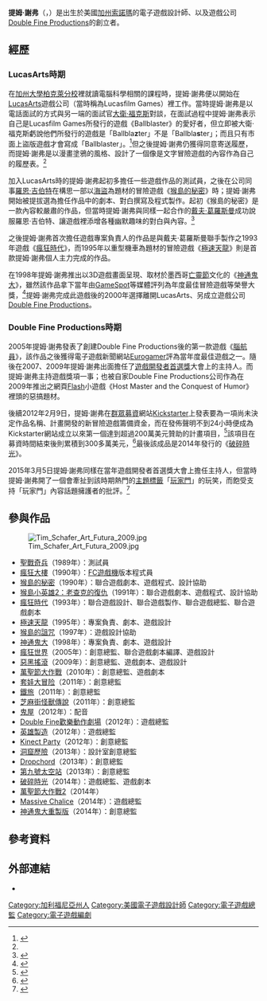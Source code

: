 {{noteTA
|G1=Games
}}
{{Infobox ACG creator
|name=提姆·謝弗
|image name= Tim 120A354-crop.jpg
|width= 280px
|caption= 攝於2016年的提姆·謝弗
|job= [[遊戲設計|遊戲設計師]]
|english_name= Tim Schafer
|sex= 男
|nationality= {{USA}}
|date of birth= {{Birth date and age|year=1967|month=7|day=26}}
|place of birth= [[加利福尼亞州|加利福尼亞州]][[索諾瑪|索諾瑪]]
|date of death=
|place of death=
|spouse= 瑞秋·謝弗（Rachael Schafer）
|subordinate= [[LucasArts|LucasArts]]<br>[[Double_Fine_Productions|Double Fine Productions]]
|educate= [[加州大學柏克萊分校|加州大學柏克萊分校]]
|work= 《[[猴島的秘密|猴島的秘密]]》<br>《[[瘋狂時代|瘋狂時代]]》<br>《[[神通鬼大|神通鬼大]]》
}}

'''提姆·謝弗'''（{{lang-en|Tim Schafer}}，{{bd|1967年|7月26日|||catIdx=Tim Schafer}}）是出生於美國[[加州|加州]][[索諾瑪|索諾瑪]]的電子遊戲設計師、以及遊戲公司[[Double_Fine_Productions|Double Fine Productions]]的創立者。

== 經歷 ==
=== LucasArts時期 ===
在[[加州大學柏克萊分校|加州大學柏克萊分校]]裡就讀電腦科學相關的課程時，提姆·謝弗便以開始在[[LucasArts|LucasArts]]遊戲公司（當時稱為Lucasfilm Games）裡工作。當時提姆·謝弗是以電話面試的方式與另一端的面試官[[大衛·福克斯|大衛·福克斯]]對談，在面試過程中提姆·謝弗表示自己是Lucasfilm Games所發行的遊戲《Ballblaster》的愛好者，但立即被大衛·福克斯虧說他們所發行的遊戲是「Ballbla'''z'''ter」不是「Ballbla'''s'''ter」；而且只有市面上盜版遊戲才會寫成「Ballblaster」。<ref name="DF">{{Cite web |url=http://www.doublefine.com/news/comments/twenty_years_only_a_few_tears/ |title=TWENTY YEARS, only a few tears. |work=Double Fine Productions |author=提姆·謝弗 |date=年月日 |accessdate=2015年4月3日 |archive-url=https://web.archive.org/web/20150419224801/http://www.doublefine.com/news/comments/twenty_years_only_a_few_tears/ |archive-date=2015年4月19日 |dead-url=yes }}</ref>但之後提姆·謝弗仍獲得同意寄送履歷，而提姆·謝弗是以漫畫塗鴉的風格、設計了一個像是文字冒險遊戲的內容作為自己的履歷表。<ref name="DF"/>

加入LucasArts時的提姆·謝弗起初多擔任一些遊戲作品的測試員，之後在公司同事[[羅恩·吉伯特|羅恩·吉伯特]]在構思一部以[[海盜|海盜]]為題材的冒險遊戲《[[猴島的秘密|猴島的秘密]]》時；提姆·謝弗開始被提拔選為擔任作品中的劇本、對白撰寫及程式製作。起初《猴島的秘密》是一款內容較嚴肅的作品，但當時提姆·謝弗與同樣一起合作的[[戴夫·葛羅斯曼|戴夫·葛羅斯曼]]成功說服羅恩·吉伯特、讓遊戲裡添增各種幽默趣味的對白與內容。<ref>{{Cite web |url=http://scummbar.com/resources/articles/index.php?newssniffer=readarticle&article=1033 |title=Summer Of Retro Ron Gilbert! |work=ScummBar |date=2004年6月18日 |accessdate=2015年4月3日 |archive-date=2021年1月19日 |archive-url=https://web.archive.org/web/20210119112423/https://scummbar.com/resources/articles/index.php?newssniffer=readarticle&article=1033 |dead-url=no }}</ref>

之後提姆·謝弗首次擔任遊戲專案負責人的作品是與戴夫·葛羅斯曼聯手製作之1993年遊戲《[[瘋狂時代|瘋狂時代]]》，而1995年以重型機車為題材的冒險遊戲《[[極速天龍|極速天龍]]》則是首款提姆·謝弗個人主力完成的作品。

在1998年提姆·謝弗推出以3D遊戲畫面呈現、取材於墨西哥[[亡靈節|亡靈節]]文化的《[[神通鬼大|神通鬼大]]》，雖然該作品拿下當年由[[GameSpot|GameSpot]]等媒體評列為年度最佳冒險遊戲等榮譽大獎，<ref>{{Cite web|url=http://www.1up.com/do/previewPage?cId=3157304 |archiveurl=https://web.archive.org/web/20131005144227/http://www.gamespot.com/features/awards1998/gameofyear2.html |title=Best & Worst Of 1998 |work=[[GameSpot|GameSpot]] |archivedate=2013年10月5日 |accessdate=2015年4月3日}}</ref>提姆·謝弗完成此遊戲後的2000年選擇離開LucasArts、另成立遊戲公司[[Double_Fine_Productions|Double Fine Productions]]。

=== Double Fine Productions時期 ===
2005年提姆·謝弗發表了創建Double Fine Productions後的第一款遊戲《[[腦航員|腦航員]]》，該作品之後獲得電子遊戲新聞網站[[Eurogamer|Eurogamer]]評為當年度最佳遊戲之一。隨後在2007、2009年提姆·謝弗出面擔任了[[遊戲開發者首選獎|遊戲開發者首選獎]]大會上的主持人。而提姆·謝弗主持遊戲獎項一事；也被自家Double Fine Productions公司作為在2009年推出之網頁[[Adobe_Flash|Flash]]小遊戲《Host Master and the Conquest of Humor》裡頭的惡搞題材。

後續2012年2月9日，提姆·謝弗在[[群眾募資|群眾募資]]網站[[Kickstarter|Kickstarter]]上發表要為一項尚未決定作品名稱、計畫開發的新冒險遊戲籌備資金，而在發佈聲明不到24小時便成為Kickstarter網站成立以來第一個達到超過200萬美元贊助的計畫項目，<ref>{{Cite web |url=http://edition.cnn.com/2012/02/10/tech/when-making-a-game-is-a-game-in-itself/index.html |title=When making a game is a game in itself |publisher=[[CNN|CNN]] |author=John D. Sutter |date=2012年2月10日 |accessdate=2015年4月3日 |archive-date=2020年7月23日 |archive-url=https://web.archive.org/web/20200723023548/https://edition.cnn.com/2012/02/10/tech/when-making-a-game-is-a-game-in-itself/index.html |dead-url=no }}</ref>該項目在募資時間結束後則累積到300多萬美元，<ref>{{Cite web |url=https://www.kickstarter.com/blog/double-fine-day |title=Double Fine Day |work=[[Kickstarter|Kickstarter]] |author=Yancey Strickler |date=2012年3月14日 |accessdate=2015年4月3日 |archive-date=2021年2月26日 |archive-url=https://web.archive.org/web/20210226224041/http://www.kickstarter.com/blog/double-fine-day |dead-url=no }}</ref>最後該成品是2014年發行的《[[破碎時光|破碎時光]]》。

2015年3月5日提姆·謝弗同樣在當年遊戲開發者首選獎大會上擔任主持人，但當時提姆·謝弗開了一個會牽扯到該時期熱門的[[主題標籤|主題標籤]]「[[玩家門|玩家門]]」的玩笑，而飽受支持「玩家門」內容話題擁護者的批評。<ref>{{Cite web |url=http://www.independent.co.uk/life-style/gadgets-and-tech/news/gamergate-developer-tim-schafer-provokes-rage-with-joke-about-online-gaming-activists-at-industry-awards-10089124.html |title=GamerGate: developer Tim Schafer provokes rage with joke about online gaming activists at industry awards |publisher=[[獨立報|獨立報]] |author=Andrew Griffin |date=2015年3月5日 |accessdate=2015年4月3日 |archive-date=2015年9月25日 |archive-url=https://web.archive.org/web/20150925043727/http://www.independent.co.uk/life-style/gadgets-and-tech/news/gamergate-developer-tim-schafer-provokes-rage-with-joke-about-online-gaming-activists-at-industry-awards-10089124.html |dead-url=no }}</ref>

== 參與作品 ==
[[File:Tim_Schafer_Art_Futura_2009.jpg|thumb]]
*[[聖戰奇兵_(1989年遊戲)|聖戰奇兵]]（1989年）：測試員
*[[瘋狂大樓|瘋狂大樓]]（1990年）：[[FC遊戲機|FC遊戲機]]版本程式員
*[[猴島的秘密|猴島的秘密]]（1990年）：聯合遊戲劇本、遊戲程式、設計協助
*[[猴島小英雄2：老查克的復仇|猴島小英雄2：老查克的復仇]]（1991年）：聯合遊戲劇本、遊戲程式、設計協助
*[[瘋狂時代|瘋狂時代]]（1993年）：聯合遊戲設計、聯合遊戲製作、聯合遊戲總監、聯合遊戲劇本
*[[極速天龍|極速天龍]]（1995年）：專案負責、劇本、遊戲設計
*[[猴島的詛咒|猴島的詛咒]]（1997年）：遊戲設計協助
*[[神通鬼大|神通鬼大]]（1998年）：專案負責、劇本、遊戲設計
*[[瘋狂世界_(2005年遊戲)|瘋狂世界]]（2005年）：創意總監、聯合遊戲劇本編譯、遊戲設計
*[[惡黑搖滾|惡黑搖滾]]（2009年）：創意總監、遊戲劇本、遊戲設計
*[[萬聖節大作戰|萬聖節大作戰]]（2010年）：創意總監、遊戲劇本
*[[套娃大冒险|套娃大冒险]]（2011年）：創意總監
*[[鐵旅|鐵旅]]（2011年）：創意總監
*[[芝麻街怪獸傳說|芝麻街怪獸傳說]]（2011年）：創意總監
*[[鬼屋_（遊戲）|鬼屋]]（2012年）：配音
*[[Double_Fine歡樂動作劇場|Double Fine歡樂動作劇場]]（2012年）：遊戲總監
*[[英雄製造|英雄製造]]（2012年）：遊戲總監
*[[Kinect_Party|Kinect Party]]（2012年）：創意總監
*[[洞窟歷險|洞窟歷險]]（2013年）：設計室創意總監
*[[Dropchord|Dropchord]]（2013年）：創意總監
*[[第九號太空站|第九號太空站]]（2013年）：創意總監
*[[破碎時光|破碎時光]]（2014年）：遊戲總監、遊戲劇本
*[[萬聖節大作戰2|萬聖節大作戰2]]（2014年）
*[[Massive_Chalice|Massive Chalice]]（2014年）：遊戲總監
*[[神通鬼大|神通鬼大重製版]]（2014年）：創意總監

== 參考資料 ==
{{Commons category|Tim Schafer|提姆·謝弗}}
{{reflist}}

== 外部連結 ==
*{{Twitter|timoflegend|提姆·謝弗}}

{{Tim Schafer}}
{{盧卡斯藝術冒險遊戲}}
{{猴島小英雄}}
{{英国电影学院奖终身成就奖}}
{{Authority control}}

{{DEFAULTSORT:Tim Schafer}}
[[Category:加利福尼亞州人|Category:加利福尼亞州人]]
[[Category:美國電子遊戲設計師|Category:美國電子遊戲設計師]]
[[Category:電子遊戲總監|Category:電子遊戲總監]]
[[Category:電子遊戲編劇|Category:電子遊戲編劇]]